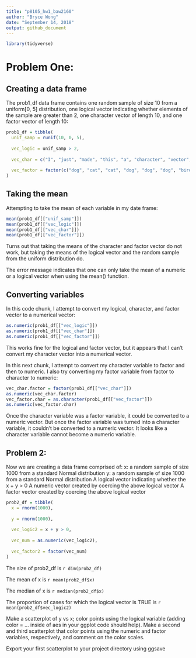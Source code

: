 ```yaml
---
title: "p8105_hw1_baw2160"
author: "Bryce Wong"
date: "September 14, 2018"
output: github_document
---
```

``` r

library(tidyverse)

```

# Problem One:

## Creating a data frame 

The prob1_df data frame contains one random sample of size 10 from a uniform[0, 5] distribution, one logical vector indicating whether elements of the sample are greater than 2, one character vector of length 10, and one factor vector of length 10:

```r
prob1_df = tibble(
  unif_samp = runif(10, 0, 5),
  
  vec_logic = unif_samp > 2,
  
  vec_char = c("I", "just", "made", "this", "a", "character", "vector", "of", "size", "ten"),
  
  vec_factor = factor(c("dog", "cat", "cat", "dog", "dog", "dog", "bird", "cat", "dog", "cat"))
)
```

## Taking the mean
Attempting to take the mean of each variable in my date frame:
```r
mean(prob1_df[["unif_samp"]])
mean(prob1_df[["vec_logic"]])
mean(prob1_df[["vec_char"]])
mean(prob1_df[["vec_factor"]])
```
Turns out that taking the means of the character and factor vector do not work, but taking the means of the logical vector and the random sample from the uniform distribution do.

The error message indicates that one can only take the mean of a numeric or a logical vector when using the mean() function.

## Converting variables
In this code chunk, I attempt to convert my logical, character, and factor vector to a numerical vector:
```r
as.numeric(prob1_df[["vec_logic"]])
as.numeric(prob1_df[["vec_char"]])
as.numeric(prob1_df[["vec_factor"]])
```
This works fine for the logical and factor vector, but it appears that I can't convert my character vector into a numerical vector.

In this next chunk, I attempt to convert my character variable to factor and then to numeric. I also try converting my factor variable from factor to character to numeric:
```r
vec_char.factor = factor(prob1_df[["vec_char"]])
as.numeric(vec_char.factor)
vec_factor.char = as.character(prob1_df[["vec_factor"]])
as.numeric(vec_factor.char)
```
Once the character variable was a factor variable, it could be converted to a numeric vector. But once the factor variable was turned into  a character variable, it couldn't be converted to a numeric vector. It looks like a character variable cannot become a numeric variable.

## Problem 2:

Now we are creating a data frame comprised of:
x: a random sample of size 1000 from a standard Normal distribution
y: a random sample of size 1000 from a standard Normal distribution
A logical vector indicating whether the x + y > 0
A numeric vector created by coercing the above logical vector
A factor vector created by coercing the above logical vector

```r
prob2_df = tibble(
  x = rnorm(1000),
  
  y = rnorm(1000),
  
  vec_logic2 = x + y > 0,
  
  vec_num = as.numeric(vec_logic2),
  
  vec_factor2 = factor(vec_num)
)
```
The size of prob2_df is `r dim(prob2_df)`

The mean of x is `r mean(prob2_df$x)`

The median of x is `r median(prob2_df$x)`

The proportion of cases for which the logical vector is TRUE is `r mean(prob2_df$vec_logic2)`

Make a scatterplot of y vs x; color points using the logical variable (adding color = ... inside of aes in your ggplot code should help). Make a second and third scatterplot that color points using the numeric and factor variables, respectively, and comment on the color scales.

Export your first scatterplot to your project directory using ggsave